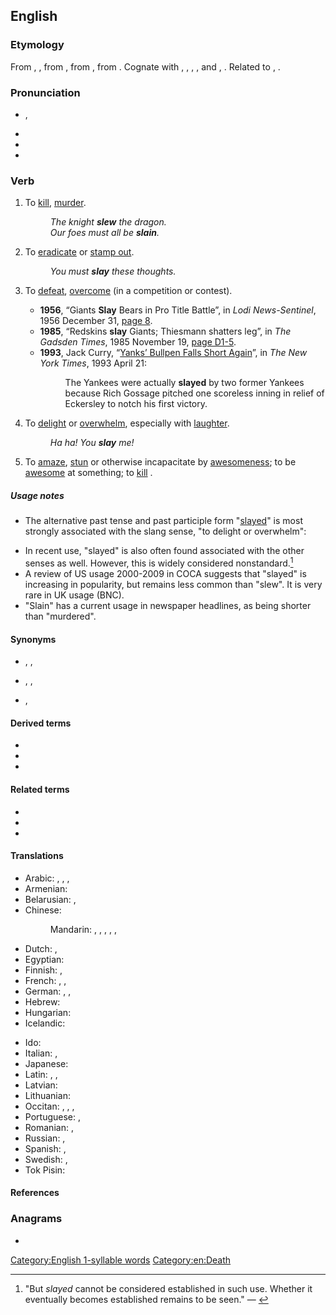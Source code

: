 {{also|Slay}}
==English==

===Etymology===
From {{etyl|enm|en}} {{m|enm|sleen}}, {{m|enm|slayn}}, from {{etyl|ang|en}} {{m|ang|slēan||to strike, beat, smite, stamp, forge, sting, slay, kill, impact}}, from {{etyl|gem-pro|en}} {{m|gem-pro|*slahaną||to fight, strike, kill}}, from {{etyl|ine-pro|en}} {{m|ine-pro|*slak-||to hit, strike, throw}}. Cognate with {{cog|nl|slaan||to beat, hit, strike}}, {{cog|nds|slaan||hit, strike}}, {{cog|de|schlagen||to beat, hit, strike}}, {{etyl|da|-}}, {{etyl|no|-}} and {{cog|sv|slå||to knock, beat, strike}}, {{cog|is|slá||to strike}}. Related to {{l|en|slaughter}}, {{l|en|onslaught}}.

===Pronunciation===
* {{enPR|slā}}, {{IPA|/sleɪ/|lang=en}}
* {{audio|En-us-slay.ogg|Audio (US)|lang=en}}
* {{rhymes|eɪ|lang=en}}
* {{homophones|lang=en|sleigh|sley}}

===Verb===
{{en-verb|slays|slaying|slew|past2=slayed|slain|past_ptc2=slayed}}

# {{lb|en|now|_|literary}} To [[kill]], [[murder]].
#: ''The knight '''slew''' the dragon.''
#: ''Our foes must all be '''slain'''.''
# {{lb|en|literary}} To [[eradicate]] or [[stamp out]].
#: ''You must '''slay''' these thoughts.''
# {{lb|en|by extension|colloquial}} To [[defeat]], [[overcome]] (in a competition or contest).
#* '''1956''', “Giants '''Slay''' Bears in Pro Title Battle”, in ''Lodi News-Sentinel'', 1956 December 31, [http://news.google.com/newspapers?id=WSMzAAAAIBAJ&pg=5705,7365754&dq=slay page 8].
#* '''1985''', “Redskins '''slay''' Giants; Thiesmann shatters leg”, in ''The Gadsden Times'', 1985 November 19, [http://news.google.com/newspapers?id=2cIfAAAAIBAJ&pg=2781,3776224&dq=slay page D1-5].
#* '''1993''', Jack Curry, “[http://www.nytimes.com/1993/04/21/sports/baseball-yanks-bullpen-falls-short-again.html Yanks’ Bullpen Falls Short Again]”, in ''The New York Times'', 1993 April 21:
#*: The Yankees were actually '''slayed''' by two former Yankees because Rich Gossage pitched one scoreless inning in relief of Eckersley to notch his first victory.
# {{lb|en|slang}} To [[delight]] or [[overwhelm]], especially with [[laughter]].
#: ''Ha ha! You '''slay''' me!''
# {{lb|en|slang|ambitransitive}}<!--including LGBT and AAVE--> To [[amaze]], [[stun]] or otherwise incapacitate by [[awesomeness]]; to be [[awesome]] at something; to [[kill]] {{qual|slang sense}}.

=====Usage notes=====
* The alternative past tense and past participle form "[[slayed]]" is most strongly associated with the slang sense, "to delight or overwhelm":
*: {{quote-book|i2=*::|1929|Harry Charles Witwer|Yes Man's Land|url=http://books.google.com/books?id=3K1EAAAAIAAJ|page=254
|passage="Cutey, you '''slayed''' me !" grins Jackie, working fast. "I guess that's what made the rest of 'em look so bad — you was so good!"}}
* In recent use, "slayed" is also often found associated with the other senses as well. However, this is widely considered nonstandard.<ref>"But ''slayed'' cannot be considered established in such use. Whether it eventually becomes established remains to be seen." — {{cite-book|title=Merriam-Webster's Dictionary of English Usage|url=http://books.google.com/books?id=2yJusP0vrdgC&pg=PA853&dq=%2Bslayed|isbn=0877791325|author=Merriam-Webster Publishing Co.|page=853|chapter=slay|year=1994}}</ref>
* A review of US usage 2000-2009 in COCA suggests that "slayed" is increasing in popularity, but remains less common than "slew". It is very rare in UK usage (BNC).
* "Slain" has a current usage in newspaper headlines, as being shorter than "murdered".

====Synonyms====
* {{sense|to kill, murder}} {{l|en|kill}}, {{l|en|murder}}, {{l|en|assassinate}}
* {{sense|to defeat, overcome}} {{l|en|conquer}}, {{l|en|defeat}}, {{l|en|overcome}}
* {{sense|to overwhelm or delight}} {{l|en|kill}}, {{l|en|hit it out of the park}}

====Derived terms====
* {{l|en|foreslay}}
* {{l|en|slayee}}
* {{l|en|slayer}}

====Related terms====
* {{l|en|onslaught}}
* {{l|en|slaughter}}
* {{l|en|self-slaughter}}

====Translations====
{{trans-top|to kill, murder}}
* Arabic: {{t|ar|ذَبَحَ}}, {{t|ar|فَطَّسَ}}, {{t|ar|أَزْهَقَ}}, {{t+|ar|قَتَلَ}}
* Armenian: {{t+|hy|սպանել}}
* Belarusian: {{t|be|забіва́ць|impf|sc=Cyrl}}, {{t|be|забі́ць|pf|sc=Cyrl}}
* Chinese:
*: Mandarin: {{t+|cmn|殺|sc=Hani}}, {{t+|cmn|杀|tr=shā|sc=Hani}}, {{t+|cmn|謀殺|sc=Hani}}, {{t+|cmn|谋杀|tr=móushā|sc=Hani}}, {{t+|cmn|殘殺|sc=Hani}}, {{t+|cmn|残杀|tr=cánshā|sc=Hani}}
* Dutch: {{t+|nl|doden}}, {{t+|nl|vermoorden}}
* Egyptian: {{t|egy|𓆼𓏏𓃀|tr=ḫꜣtb|sc=Egyp}}
* Finnish: {{t+|fi|tappaa}}, {{t+|fi|surmata}}
* French: {{t+|fr|tuer}}, {{t+|fr|assassiner}}, {{t+|fr|occire}}
* German: {{t+|de|töten}}, {{t+|de|umbringen}}, {{t+|de|erschlagen}}
* Hebrew: {{t+|he|רָצַח|tr=raṣáḥ}}
* Hungarian: {{t+|hu|öl}}
* Icelandic: {{t+|is|bana}}
{{trans-mid}}
* Ido: {{t+|io|ocidar}}
* Italian: {{t+|it|uccidere}}, {{t+|it|assassinare}}
* Japanese: {{t+|ja|殺す|tr=korosu}}
* Latin: {{t+|la|occidō}}, {{t+|la|interficiō}}, {{t+|la|necō}}
* Latvian: {{t|lv|kaut}}
* Lithuanian: {{t|lt|nužudyti}}
* Occitan: {{t+|oc|tuar}}, {{t|oc|matar}}, {{t|oc|assassinar}}, {{t|oc|aucir}}
* Portuguese: {{t+|pt|matar}}, {{t+|pt|assassinar}}
* Romanian: {{t+|ro|omorî}}, {{t+|ro|ucide}}
* Russian: {{qualifier|perfective}} {{t+|ru|уби́ть}}, {{qualifier|imperfective}} {{t+|ru|убива́ть}}
* Spanish: {{t+|es|matar}}, {{t+|es|asesinar}}
* Swedish: {{t+|sv|dräpa}}, {{t+|sv|slå ihjäl}}
* Tok Pisin: {{t|tpi|kilim}}
{{trans-bottom}}

====References====
<references/>

===Anagrams===
* {{l|en|lays}}

[[Category:English 1-syllable words]]
[[Category:en:Death]]